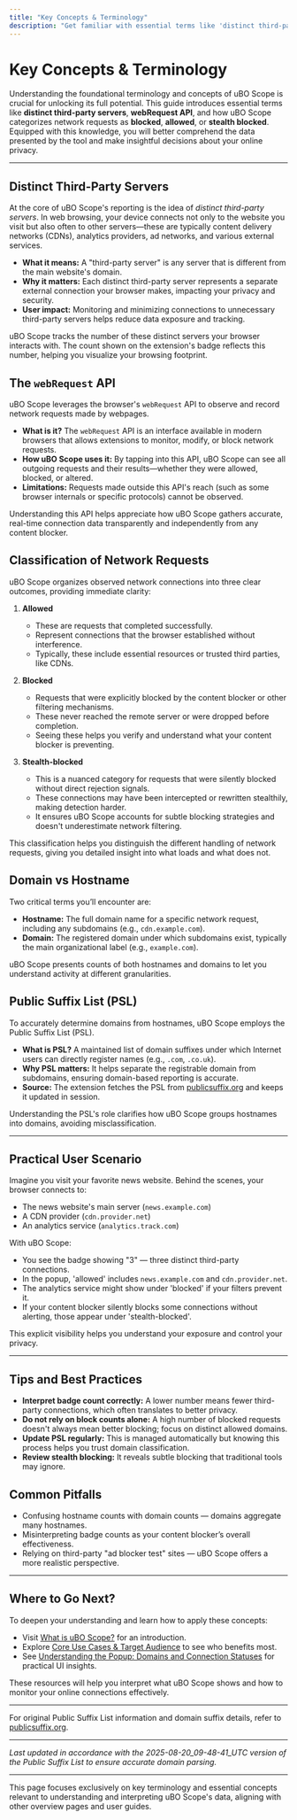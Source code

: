 ```yaml
---
title: "Key Concepts & Terminology"
description: "Get familiar with essential terms like 'distinct third-party servers', 'webRequest API', 'blocked vs. allowed', and 'stealth blocking'. This guide ensures you understand how uBO Scope classifies and reports network activity."
---
```


# Key Concepts & Terminology

Understanding the foundational terminology and concepts of uBO Scope is crucial for unlocking its full potential. This guide introduces essential terms like **distinct third-party servers**, **webRequest API**, and how uBO Scope categorizes network requests as **blocked**, **allowed**, or **stealth blocked**. Equipped with this knowledge, you will better comprehend the data presented by the tool and make insightful decisions about your online privacy.

---

## Distinct Third-Party Servers

At the core of uBO Scope's reporting is the idea of *distinct third-party servers*. In web browsing, your device connects not only to the website you visit but also often to other servers—these are typically content delivery networks (CDNs), analytics providers, ad networks, and various external services.

- **What it means:** A "third-party server" is any server that is different from the main website's domain.
- **Why it matters:** Each distinct third-party server represents a separate external connection your browser makes, impacting your privacy and security.
- **User impact:** Monitoring and minimizing connections to unnecessary third-party servers helps reduce data exposure and tracking.

uBO Scope tracks the number of these distinct servers your browser interacts with. The count shown on the extension's badge reflects this number, helping you visualize your browsing footprint.

## The `webRequest` API

uBO Scope leverages the browser's `webRequest` API to observe and record network requests made by webpages.

- **What is it?** The `webRequest` API is an interface available in modern browsers that allows extensions to monitor, modify, or block network requests.
- **How uBO Scope uses it:** By tapping into this API, uBO Scope can see all outgoing requests and their results—whether they were allowed, blocked, or altered.
- **Limitations:** Requests made outside this API's reach (such as some browser internals or specific protocols) cannot be observed.

Understanding this API helps appreciate how uBO Scope gathers accurate, real-time connection data transparently and independently from any content blocker.

## Classification of Network Requests

uBO Scope organizes observed network connections into three clear outcomes, providing immediate clarity:

1. **Allowed**
   - These are requests that completed successfully.
   - Represent connections that the browser established without interference.
   - Typically, these include essential resources or trusted third parties, like CDNs.

2. **Blocked**
   - Requests that were explicitly blocked by the content blocker or other filtering mechanisms.
   - These never reached the remote server or were dropped before completion.
   - Seeing these helps you verify and understand what your content blocker is preventing.

3. **Stealth-blocked**
   - This is a nuanced category for requests that were silently blocked without direct rejection signals.
   - These connections may have been intercepted or rewritten stealthily, making detection harder.
   - It ensures uBO Scope accounts for subtle blocking strategies and doesn't underestimate network filtering.

This classification helps you distinguish the different handling of network requests, giving you detailed insight into what loads and what does not.

## Domain vs Hostname

Two critical terms you’ll encounter are:

- **Hostname:** The full domain name for a specific network request, including any subdomains (e.g., `cdn.example.com`).
- **Domain:** The registered domain under which subdomains exist, typically the main organizational label (e.g., `example.com`).

uBO Scope presents counts of both hostnames and domains to let you understand activity at different granularities.

## Public Suffix List (PSL)

To accurately determine domains from hostnames, uBO Scope employs the Public Suffix List (PSL).

- **What is PSL?** A maintained list of domain suffixes under which Internet users can directly register names (e.g., `.com`, `.co.uk`).
- **Why PSL matters:** It helps separate the registrable domain from subdomains, ensuring domain-based reporting is accurate.
- **Source:** The extension fetches the PSL from [publicsuffix.org](https://publicsuffix.org) and keeps it updated in session.

Understanding the PSL's role clarifies how uBO Scope groups hostnames into domains, avoiding misclassification.

---

## Practical User Scenario

Imagine you visit your favorite news website. Behind the scenes, your browser connects to:

- The news website's main server (`news.example.com`)
- A CDN provider (`cdn.provider.net`)
- An analytics service (`analytics.track.com`)

With uBO Scope:

- You see the badge showing "3" — three distinct third-party connections.
- In the popup, 'allowed' includes `news.example.com` and `cdn.provider.net`.
- The analytics service might show under 'blocked' if your filters prevent it.
- If your content blocker silently blocks some connections without alerting, those appear under 'stealth-blocked'.

This explicit visibility helps you understand your exposure and control your privacy.

---

## Tips and Best Practices

- **Interpret badge count correctly:** A lower number means fewer third-party connections, which often translates to better privacy.
- **Do not rely on block counts alone:** A high number of blocked requests doesn't always mean better blocking; focus on distinct allowed domains.
- **Update PSL regularly:** This is managed automatically but knowing this process helps you trust domain classification.
- **Review stealth blocking:** It reveals subtle blocking that traditional tools may ignore.

## Common Pitfalls

- Confusing hostname counts with domain counts — domains aggregate many hostnames.
- Misinterpreting badge counts as your content blocker’s overall effectiveness.
- Relying on third-party "ad blocker test" sites — uBO Scope offers a more realistic perspective.

---

## Where to Go Next?

To deepen your understanding and learn how to apply these concepts:

- Visit [What is uBO Scope?](overview/introduction-core-concepts/what-is-ubo-scope) for an introduction.
- Explore [Core Use Cases & Target Audience](overview/introduction-core-concepts/core-use-cases) to see who benefits most.
- See [Understanding the Popup: Domains and Connection Statuses](guides/network-insights-common-workflows/understanding-popup) for practical UI insights.

These resources will help you interpret what uBO Scope shows and how to monitor your online connections effectively.

---

For original Public Suffix List information and domain suffix details, refer to [publicsuffix.org](https://publicsuffix.org/list/).

---

_Last updated in accordance with the 2025-08-20_09-48-41_UTC version of the Public Suffix List to ensure accurate domain parsing._

---

<Info>
This page focuses exclusively on key terminology and essential concepts relevant to understanding and interpreting uBO Scope's data, aligning with other overview pages and user guides.
</Info>
